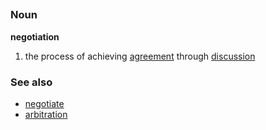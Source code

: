 =={{en}}==
===Noun===
'''negotiation'''
#the process of achieving [[agreement]] through [[discussion]]

===See also===
*[[negotiate]]
*[[arbitration]]